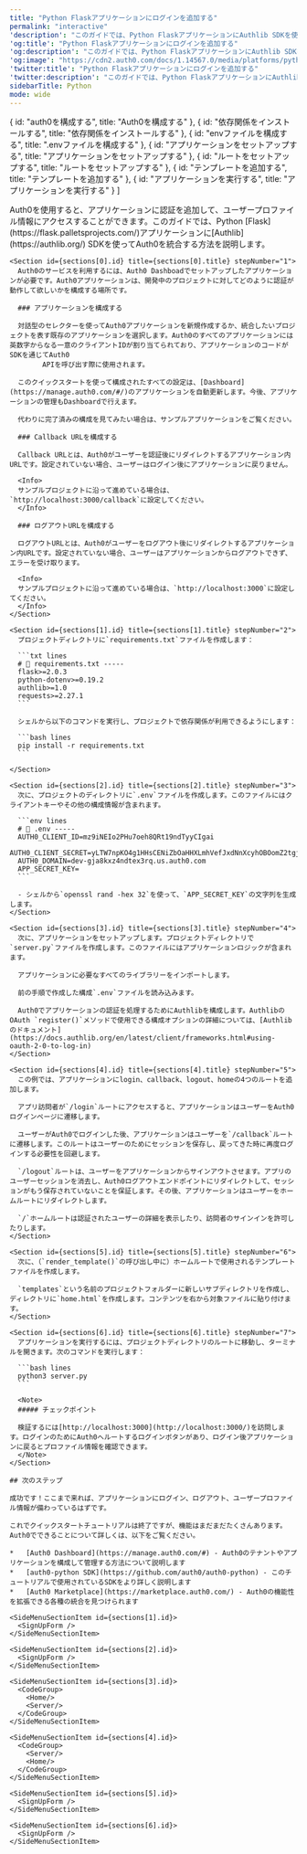 ---
title: "Python Flaskアプリケーションにログインを追加する"
permalink: "interactive"
'description': "このガイドでは、Python FlaskアプリケーションにAuthlib SDKを使ってAuth0を統合する方法を説明します。"
'og:title': "Python Flaskアプリケーションにログインを追加する"
'og:description': "このガイドでは、Python FlaskアプリケーションにAuthlib SDKを使ってAuth0を統合する方法を説明します。"
'og:image': "https://cdn2.auth0.com/docs/1.14567.0/media/platforms/python.png"
'twitter:title': "Python Flaskアプリケーションにログインを追加する"
'twitter:description': "このガイドでは、Python FlaskアプリケーションにAuthlib SDKを使ってAuth0を統合する方法を説明します。"
sidebarTitle: Python
mode: wide
---


  { id: "auth0を構成する", title: "Auth0を構成する" },
  { id: "依存関係をインストールする", title: "依存関係をインストールする" },
  { id: "envファイルを構成する", title: ".envファイルを構成する" },
  { id: "アプリケーションをセットアップする", title: "アプリケーションをセットアップする" },
  { id: "ルートをセットアップする", title: "ルートをセットアップする" },
  { id: "テンプレートを追加する", title: "テンプレートを追加する" },
  { id: "アプリケーションを実行する", title: "アプリケーションを実行する" }
]

<Recipe>
  <Content>
    Auth0を使用すると、アプリケーションに認証を追加して、ユーザープロファイル情報にアクセスすることができます。このガイドでは、Python [Flask](https://flask.palletsprojects.com/)アプリケーションに[Authlib](https://authlib.org/) SDKを使ってAuth0を統合する方法を説明します。

    <Section id={sections[0].id} title={sections[0].title} stepNumber="1">
      Auth0のサービスを利用するには、Auth0 Dashboadでセットアップしたアプリケーションが必要です。Auth0アプリケーションは、開発中のプロジェクトに対してどのように認証が動作して欲しいかを構成する場所です。

      ### アプリケーションを構成する

      対話型のセレクターを使ってAuth0アプリケーションを新規作成するか、統合したいプロジェクトを表す既存のアプリケーションを選択します。Auth0のすべてのアプリケーションには英数字からなる一意のクライアントIDが割り当てられており、アプリケーションのコードがSDKを通じてAuth0
            APIを呼び出す際に使用されます。

      このクイックスタートを使って構成されたすべての設定は、[Dashboard](https://manage.auth0.com/#/)のアプリケーションを自動更新します。今後、アプリケーションの管理もDashboardで行えます。

      代わりに完了済みの構成を見てみたい場合は、サンプルアプリケーションをご覧ください。

      ### Callback URLを構成する

      Callback URLとは、Auth0がユーザーを認証後にリダイレクトするアプリケーション内URLです。設定されていない場合、ユーザーはログイン後にアプリケーションに戻りません。

      <Info>
      サンプルプロジェクトに沿って進めている場合は、`http://localhost:3000/callback`に設定してください。
      </Info>

      ### ログアウトURLを構成する

      ログアウトURLとは、Auth0がユーザーをログアウト後にリダイレクトするアプリケーション内URLです。設定されていない場合、ユーザーはアプリケーションからログアウトできず、エラーを受け取ります。

      <Info>
      サンプルプロジェクトに沿って進めている場合は、`http://localhost:3000`に設定してください。
      </Info>
    </Section>

    <Section id={sections[1].id} title={sections[1].title} stepNumber="2">
      プロジェクトディレクトリに`requirements.txt`ファイルを作成します：

      ```txt lines
      # 📁 requirements.txt -----
      flask>=2.0.3
      python-dotenv>=0.19.2
      authlib>=1.0
      requests>=2.27.1
      ```

      シェルから以下のコマンドを実行し、プロジェクトで依存関係が利用できるようにします：

      ```bash lines
      pip install -r requirements.txt
      ```

    </Section>

    <Section id={sections[2].id} title={sections[2].title} stepNumber="3">
      次に、プロジェクトのディレクトリに`.env`ファイルを作成します。このファイルにはクライアントキーやその他の構成情報が含まれます。

      ```env lines
      # 📁 .env -----
      AUTH0_CLIENT_ID=mz9iNEIo2PHu7oeh8QRt19ndTyyCIgai
      AUTH0_CLIENT_SECRET=yLTW7npKO4g1HHsCENiZbOaHHXLmhVefJxdNnXcyhOBOomZ2tgjJjSC2pMK7Swvr
      AUTH0_DOMAIN=dev-gja8kxz4ndtex3rq.us.auth0.com
      APP_SECRET_KEY=
      ```

      - シェルから`openssl rand -hex 32`を使って、`APP_SECRET_KEY`の文字列を生成します。
    </Section>

    <Section id={sections[3].id} title={sections[3].title} stepNumber="4">
      次に、アプリケーションをセットアップします。プロジェクトディレクトリで`server.py`ファイルを作成します。このファイルにはアプリケーションロジックが含まれます。

      アプリケーションに必要なすべてのライブラリーをインポートします。

      前の手順で作成した構成`.env`ファイルを読み込みます。

      Auth0でアプリケーションの認証を処理するためにAuthlibを構成します。AuthlibのOAuth `register()`メソッドで使用できる構成オプションの詳細については、[Authlibのドキュメント](https://docs.authlib.org/en/latest/client/frameworks.html#using-oauth-2-0-to-log-in)
    </Section>

    <Section id={sections[4].id} title={sections[4].title} stepNumber="5">
      この例では、アプリケーションにlogin、callback、logout、homeの4つのルートを追加します。

      アプリ訪問者が`/login`ルートにアクセスすると、アプリケーションはユーザーをAuth0ログインページに遷移します。

      ユーザーがAuth0でログインした後、アプリケーションはユーザーを`/callback`ルートに遷移します。このルートはユーザーのためにセッションを保存し、戻ってきた時に再度ログインする必要性を回避します。

      `/logout`ルートは、ユーザーをアプリケーションからサインアウトさせます。アプリのユーザーセッションを消去し、Auth0ログアウトエンドポイントにリダイレクトして、セッションがもう保存されていないことを保証します。その後、アプリケーションはユーザーをホームルートにリダイレクトします。

      `/`ホームルートは認証されたユーザーの詳細を表示したり、訪問者のサインインを許可したりします。
    </Section>

    <Section id={sections[5].id} title={sections[5].title} stepNumber="6">
      次に、（`render_template()`の呼び出し中に）ホームルートで使用されるテンプレートファイルを作成します。

      `templates`という名前のプロジェクトフォルダーに新しいサブディレクトリを作成し、ディレクトリに`home.html`を作成します。コンテンツを右から対象ファイルに貼り付けます。
    </Section>

    <Section id={sections[6].id} title={sections[6].title} stepNumber="7">
      アプリケーションを実行するには、プロジェクトディレクトリのルートに移動し、ターミナルを開きます。次のコマンドを実行します：

      ```bash lines
      python3 server.py
      ```

      <Note>
      ##### チェックポイント

      検証するには[http://localhost:3000](http://localhost:3000/)を訪問します。ログインのためにAuth0へルートするログインボタンがあり、ログイン後アプリケーションに戻るとプロファイル情報を確認できます。
      </Note>
    </Section>

    ## 次のステップ

    成功です！ここまで来れば、アプリケーションにログイン、ログアウト、ユーザープロファイル情報が備わっているはずです。

    これでクイックスタートチュートリアルは終了ですが、機能はまだまだたくさんあります。Auth0でできることについて詳しくは、以下をご覧ください。

    *   [Auth0 Dashboard](https://manage.auth0.com/#) - Auth0のテナントやアプリケーションを構成して管理する方法について説明します
    *   [auth0-python SDK](https://github.com/auth0/auth0-python) - このチュートリアルで使用されているSDKをより詳しく説明します
    *   [Auth0 Marketplace](https://marketplace.auth0.com/) - Auth0の機能性を拡張できる各種の統合を見つけられます
  </Content>

  <SideMenu sections={sections}>
    <SideMenuSectionItem id={sections[0].id}>
      <SignUpForm />
    </SideMenuSectionItem>

    <SideMenuSectionItem id={sections[1].id}>
      <SignUpForm />
    </SideMenuSectionItem>

    <SideMenuSectionItem id={sections[2].id}>
      <SignUpForm />
    </SideMenuSectionItem>

    <SideMenuSectionItem id={sections[3].id}>
      <CodeGroup>
        <Home/>
        <Server/>
      </CodeGroup>
    </SideMenuSectionItem>

    <SideMenuSectionItem id={sections[4].id}>
      <CodeGroup>
        <Server/>
        <Home/>
      </CodeGroup>
    </SideMenuSectionItem>

    <SideMenuSectionItem id={sections[5].id}>
      <SignUpForm />
    </SideMenuSectionItem>

    <SideMenuSectionItem id={sections[6].id}>
      <SignUpForm />
    </SideMenuSectionItem>

  </SideMenu>
</Recipe>
